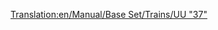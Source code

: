 [[Translation:en/Manual/Base Set/Trains/UU "37"]]
{{ru/Поезда|Image=[[File:en/Uu37.png]]
|Name=UU "37"
|Cost=£ 19921 (996050 р.)
|Speed=144 км/ч (90 миль/ч)
|Weight=101 т
|Power= 1750 л.с. (1305 кВт)
|Annual=£ 1828 (91400 р.)
|Designed=1959
|Lifespan=20
|Capacity=нет
|Description=На 70 т легче сопоставимого по мощности и скорости [[ru/Manual/Base Set/Trains/SH "8P"|SH "8P"]]. Через 3 года после появления становится неактуален в связи с выпуском [[ru/Manual/Base Set/Trains/Floss "47"|Floss "47"]] .
|Real-life=Это переименованная версия [http://en.wikipedia.org/wiki/British_Rail_Class_37 British Rail Class 37].
}}